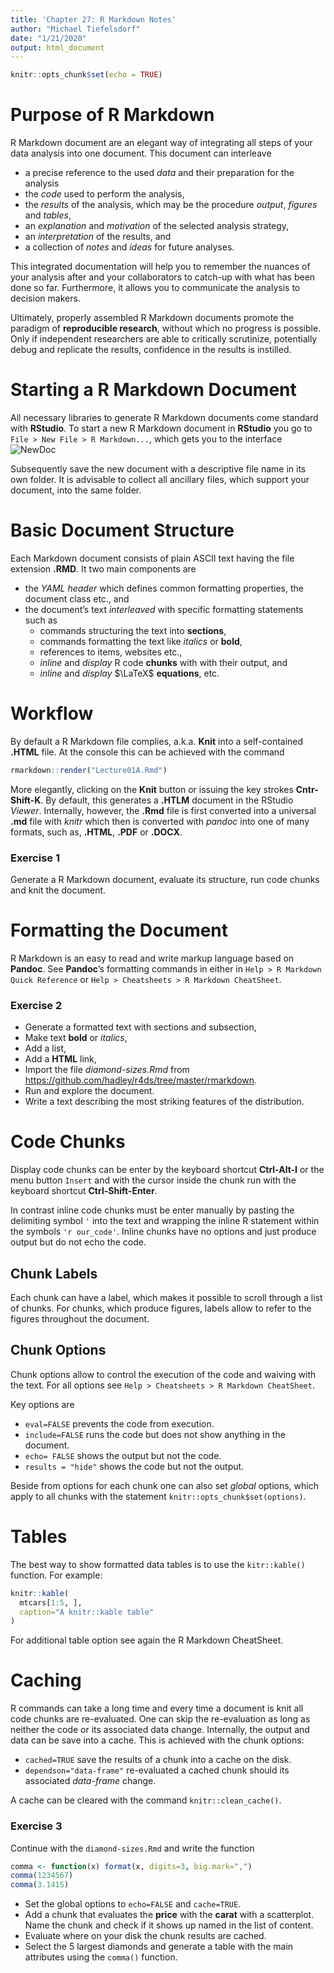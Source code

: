 ```yaml
---
title: 'Chapter 27: R Markdown Notes'
author: "Michael Tiefelsdorf"
date: "1/21/2020"
output: html_document
---
```


```r
knitr::opts_chunk$set(echo = TRUE)
```

# Purpose of R Markdown
R Markdown document are an elegant way of integrating all steps of your data analysis into one document. This document can interleave 

  * a precise reference to the used _data_ and their preparation for the analysis
  * the _code_ used to perform the analysis, 
  * the _results_ of the analysis, which may be the procedure _output_, _figures_ and _tables_,
  * an _explanation_ and _motivation_ of the selected analysis strategy,
  * an _interpretation_ of the results, and
  * a collection of _notes_ and _ideas_ for future analyses.
  
This integrated documentation will help you to remember the nuances of your analysis after and your collaborators to catch-up with what has been done so far. Furthermore, it allows you to communicate the analysis to decision makers.

Ultimately, properly assembled R Markdown documents promote the paradigm of __reproducible research__, without which no progress is possible. Only if independent researchers are able to critically scrutinize, potentially debug and replicate the results, confidence in the results is instilled.

# Starting a R Markdown Document
All necessary libraries to generate R Markdown documents come standard with __RStudio__. To start a new R Markdown document in __RStudio__ you go to `File > New File > R Markdown...`, which gets you to the interface ![NewDoc](NewRmdInterface.JPG)

Subsequently save the new document with a descriptive file name in its own folder. It is advisable to collect all ancillary files, which support your document, into the same folder.

# Basic Document Structure
Each Markdown document consists of plain ASCII text having the file extension __.RMD__. It two main components are

  * the _YAML header_ which defines common formatting properties, the document class etc., and
  * the document's text _interleaved_ with specific formatting statements such as
      + commands structuring the text into __sections__,
      + commands formatting the text like _italics_ or __bold__,
      + references to items, websites etc.,
      + _inline_ and _display_ R code __chunks__ with with their output, and
      + _inline_ and _display_ $\LaTeX$ __equations__, etc.

# Workflow
By default a R Markdown file complies, a.k.a. __Knit__ into a self-contained __.HTML__ file. At the console this can be achieved with the command 
```r
rmarkdown::render("Lecture01A.Rmd")
```
More elegantly, clicking on the __Knit__ button or issuing the key strokes __Cntr-Shift-K__. By default, this generates a __.HTLM__ document in the RStudio _Viewer_. Internally, however, the __.Rmd__ file is first converted into a universal __.md__ file with _knitr_ which then is converted with _pandoc_ into one of many formats, such as, __.HTML__, __.PDF__ or __.DOCX__.

### Exercise 1
Generate a R Markdown document, evaluate its structure, run code chunks and knit the document.

# Formatting the Document
R Markdown is an easy to read and write markup language based on __Pandoc__. See __Pandoc__'s formatting commands in either in `Help > R Markdown Quick Reference` or `Help > Cheatsheets > R Markdown CheatSheet`.

### Exercise 2
  * Generate a formatted text with sections and subsection,
  * Make text __bold__ or _italics_,
  * Add a list,
  * Add a __HTML__ link,
  * Import the file _diamond-sizes.Rmd_ from <https://github.com/hadley/r4ds/tree/master/rmarkdown>. 
  * Run and explore the document.
  * Write a text describing the most striking features of the distribution.
  
# Code Chunks
Display code chunks can be enter by the keyboard shortcut __Ctrl-Alt-I__ or the menu button `Insert` and with the cursor inside the chunk run with the keyboard shortcut __Ctrl-Shift-Enter__. 

In contrast inline code chunks must be enter manually by pasting the delimiting symbol `'` into the text and wrapping the inline R statement within the symbols `'r our_code'`. Inline chunks have no options and just produce output but do not echo the code.

## Chunk Labels
Each chunk can have a label, which makes it possible to scroll through a list of chunks. For chunks, which produce figures, labels allow to refer to the figures throughout the document.

## Chunk Options
Chunk options allow to control the execution of the code and waiving with the text. For all options see `Help > Cheatsheets > R Markdown CheatSheet`.

Key options are

  * `eval=FALSE` prevents the code from execution.
  * `include=FALSE` runs the code but does not show anything in the document.
  * `echo= FALSE` shows the output but not the code.
  * `results = "hide"` shows the code but not the output.

Beside from options for each chunk one can also set _global_ options, which apply to all chunks with the statement `knitr::opts_chunk$set(options)`.

# Tables
 The best way to show formatted data tables is to use the `kitr::kable()` function. For example:
```r
knitr::kable(
  mtcars[1:5, ],
  caption="A knitr::kable table"
)
```

For additional table option see again the R Markdown CheatSheet.

# Caching
R commands can take a long time and every time a document is knit all code chunks are re-evaluated. One can skip the re-evaluation as long as neither the code or its associated data change. Internally, the output and data can be save into a cache. This is achieved with the chunk options:

  * `cached=TRUE` save the results of a chunk into a cache on the disk.
  * `dependson="data-frame"` re-evaluated a cached chunk should its associated _data-frame_ change.
  
A cache can be cleared with the command `knitr::clean_cache()`.

### Exercise 3
Continue with the `diamond-sizes.Rmd` and write the function
```r
comma <- function(x) format(x, digits=3, big.mark=",")
comma(1234567)
comma(3.1415)
```

  * Set the global options to `echo=FALSE` and `cache=TRUE`.
  * Add a chunk that evaluates the __price__ with the __carat__ with a scatterplot. Name the chunk and check if it shows up named in the list of content. 
  * Evaluate where on your disk the chunk results are cached.
  * Select the 5 largest diamonds and generate a table with the main attributes using the `comma()` function.
  
  